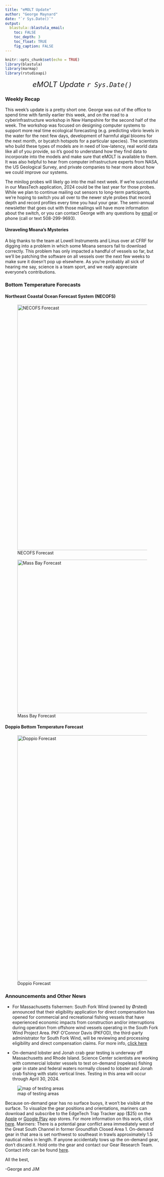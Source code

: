 ```yaml
---
title: "eMOLT Update"
author: "George Maynard"
date: "`r Sys.Date()`"  
output: 
  blastula::blastula_email:
    toc: FALSE
    toc_depth: 3
    toc_float: TRUE
    fig_caption: FALSE
---
```


```r
knitr::opts_chunk$set(echo = TRUE)
library(blastula)
library(marmap)
library(rstudioapi)
```

<center> 

<font size="5"> *eMOLT Update `r Sys.Date()` * </font>

</center>

### Weekly Recap 

This week's update is a pretty short one. George was out of the office to spend time with family earlier this week, and on the road to a cyberinfrastructure workshop in New Hampshire for the second half of the week. The workshop was focused on designing computer systems to support more real time ecological forecasting (e.g. predicting vibrio levels in the water for the next few days, development of harmful algal blooms for the next month, or bycatch hotspots for a particular species). The scientists who build these types of models are in need of low-latency, real world data like all of you provide, so it's good to understand how they find data to incorporate into the models and make sure that eMOLT is available to them. It was also helpful to hear from computer infrastructure experts from NASA, the US Geological Survey, and private companies to hear more about how we could improve our systems. 

The minilog probes will likely go into the mail next week. If we're successful in our MassTech application, 2024 could be the last year for those probes. While we plan to continue mailing out sensors to long-term participants, we're hoping to switch you all over to the newer style probes that record depth and record profiles every time you haul your gear. The semi-annual newsletter that goes out with those mailings will have more information about the switch, or you can contact George with any questions by [email](george.maynard@noaa.gov) or phone (call or text 508-299-9693). 

#### Unraveling Moana's Mysteries
A big thanks to the team at Lowell Instruments and Linus over at CFRF for digging into a problem in which some Moana sensors fail to download correctly. This problem has only impacted a handful of vessels so far, but we'll be patching the software on all vessels over the next few weeks to make sure it doesn't pop up elsewhere. As you're probably all sick of hearing me say, science is a team sport, and we really appreciate everyone's contributions.


### Bottom Temperature Forecasts

#### Northeast Coastal Ocean Forecast System (NECOFS)

![NECOFS Forecast](NECOFS_GOM.gif){width=800px} 

![Mass Bay Forecast](NECOFS_MABAY.gif){width=500px}

#### Doppio Bottom Temperature Forecast

![Doppio Forecast](DOPPIO_forecast_F.gif){width=800px} 

### Announcements and Other News
- For Massachusetts fishermen: South Fork Wind (owned by Ørsted) announced that their eligibility application for direct compensation has opened for commercial and recreational fishing vessels that have experienced economic impacts from construction and/or interruptions during operation from offshore wind vessels operating in the South Fork Wind Project Area. PKF O’Connor Davis (PKFOD), the third-party administrator for South Fork Wind, will be reviewing and processing eligibility and direct compensation claims. For more info, [click here](https://www.fisheriescompensationprogram.com/massachusetts-fisheries-direct-compensation-program)

- On-demand lobster and Jonah crab gear testing is underway off Massachusetts and Rhode Island. Science Center scientists are working with commercial lobster vessels to test on-demand (ropeless) fishing gear in state and federal waters normally closed to lobster and Jonah crab fishing with static vertical lines. Testing in this area will occur through April 30, 2024. 

![map of testing areas](on-demand-map.jpg)

Because on-demand gear has no surface buoys, it won’t be visible at the surface. To visualize the gear positions and orientations, mariners can download and subscribe to the EdgeTech Trap Tracker app ($25) on the [Apple](https://apps.apple.com/us/app/trap-tracker/id1450280978) or [Google Play](https://play.google.com/store/apps/details?id=com.edgetech.TrapTracker&hl=en&gl=US) app stores. For more information on this work, click [here](https://www.fisheries.noaa.gov/new-england-mid-atlantic/marine-mammal-protection/2024-northeast-experimental-demand-gear-system).
Mariners: There is a potential gear conflict area immediately west of the Great South Channel in former Groundfish Closed Area 1. On-demand gear in that area is set northwest to southeast in trawls approximately 1.5 nautical miles in length. If anyone accidentally tows up the on-demand gear, don’t discard it. Hold onto the gear and contact our Gear Research Team. Contact info can be found [here](https://www.fisheries.noaa.gov/new-england-mid-atlantic/marine-mammal-protection/2024-northeast-experimental-demand-gear-system#contacts).

All the best,

-George and JiM
